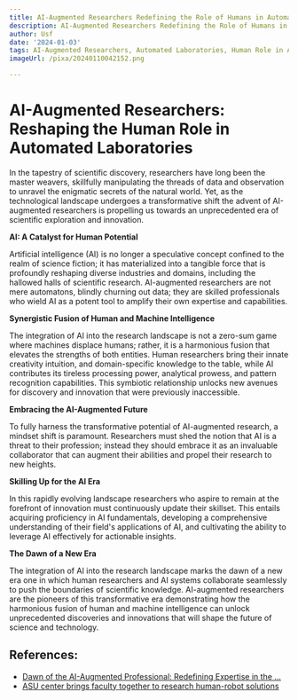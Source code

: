 ```yaml
---
title: AI-Augmented Researchers Redefining the Role of Humans in Automated Laboratories
description: AI-Augmented Researchers Redefining the Role of Humans in Automated Laboratories
author: Usf
date: '2024-01-03'
tags: AI-Augmented Researchers, Automated Laboratories, Human Role in Automation
imageUrl: /pixa/20240110042152.png

---
```

# AI-Augmented Researchers: Reshaping the Human Role in  Automated Laboratories

In the tapestry of scientific discovery, researchers have long been the master weavers,  skillfully manipulating the threads of  data and observation to unravel the enigmatic secrets  of the natural world. Yet, as the technological landscape  undergoes a transformative shift the advent of AI-augmented researchers  is propelling  us towards an unprecedented era of scientific exploration and innovation.

**AI: A Catalyst for Human Potential**

Artificial intelligence (AI) is no longer a speculative concept confined to the realm of science fiction; it has materialized into a tangible force that is profoundly reshaping diverse industries and domains, including the hallowed halls of scientific  research. AI-augmented researchers are not mere automatons, blindly churning out data;  they are skilled professionals who wield AI as a potent tool  to amplify their own expertise and capabilities.

**Synergistic Fusion  of Human and Machine Intelligence**

The integration of AI  into the research landscape is not a zero-sum game where machines displace humans; rather, it is a harmonious  fusion that elevates the strengths of both entities. Human researchers  bring their innate creativity  intuition, and  domain-specific knowledge to the table, while AI contributes its tireless  processing power, analytical prowess, and pattern recognition capabilities. This  symbiotic  relationship unlocks new avenues for discovery and innovation that were previously inaccessible.

**Embracing  the AI-Augmented Future**

To fully harness the transformative potential of  AI-augmented research,  a mindset shift is paramount. Researchers must shed the notion  that AI is a threat to their profession; instead they should embrace it as an invaluable collaborator that can augment their abilities  and  propel their research to new heights.

**Skilling Up for  the AI Era**

In this rapidly evolving landscape researchers who aspire to remain at the forefront  of innovation must continuously update their skillset. This entails acquiring proficiency in AI fundamentals,  developing a  comprehensive understanding  of their field's  applications of AI,  and  cultivating the  ability to  leverage AI effectively for actionable insights.

**The Dawn of a New Era**

The integration of AI into the research landscape marks the dawn  of a new era one in which human researchers and AI systems collaborate  seamlessly to push the boundaries of scientific knowledge. AI-augmented researchers are the  pioneers of this transformative era demonstrating how the harmonious fusion of human and machine intelligence can unlock unprecedented discoveries and innovations that will shape the future of science and technology.

## References:
- [Dawn of the AI-Augmented Professional: Redefining Expertise in the ...](https://www.linkedin.com/pulse/dawn-ai-augmented-professional-redefining-expertise-jose?trk=public_post_main-feed-card_reshare_feed-article-content)
- [ASU center brings faculty together to research human-robot solutions](https://news.asu.edu/20231115-solutions-asu-center-brings-faculty-together-research-humanrobot-solutions)
